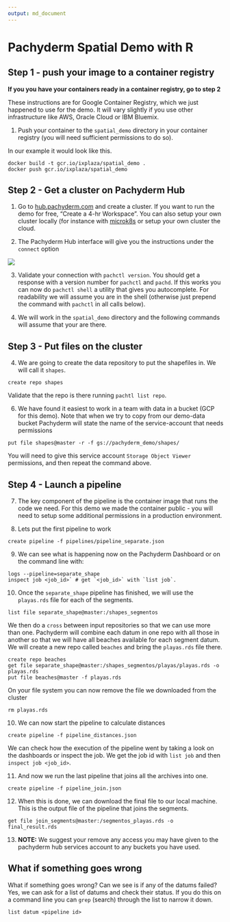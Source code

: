 ```yaml
---
output: md_document
---
```


# Pachyderm Spatial Demo with R

## Step 1 - push your image to a container registry 

**If you you have your containers ready in a container registry, go to step 2**

These instructions are for Google Container Registry, which we just happened to use for the demo. It will vary slightly if you use other infrastructure like AWS, Oracle Cloud or IBM Bluemix.

1. Push your container to the `spatial_demo` directory in your container registry (you will need sufficient permissions to do so). 

In our example it would look like this.

```
docker build -t gcr.io/ixplaza/spatial_demo .
docker push gcr.io/ixplaza/spatial_demo
```

## Step 2 - Get a cluster on Pachyderm Hub

1. Go to [hub.pachyderm.com](https://hub.pachyderm.com) and create a cluster. If you want to run the demo for free, "Create a 4-hr Workspace". You can also setup your own cluster locally (for instance with [microk8s](https://microk8s.com) or setup your own cluster the cloud. 

2. The Pachyderm Hub interface will give you the instructions under the `connect` option 

![](img/connect_pachhub.png)

3. Validate your connection with `pachctl version`. You should get a response with a version number for `pachctl` and `pachd`. If this works you can now do `pachctl shell` a utility that gives you autocomplete. For readability we will assume you are in the shell (otherwise just prepend the command with `pachctl` in all calls below).

4. We will work in the `spatial_demo` directory and the following commands will assume that your are there.


## Step 3 - Put files on the cluster

4. We are going to create the data repository to put the shapefiles in. We will call it `shapes`.

```
create repo shapes
```

Validate that the repo is there running `pachtl list repo`.

6. We have found it easiest to work in a team with data in a bucket (GCP for this demo). Note that when we try to copy from our demo-data bucket Pachyderm will state the name of the service-account that needs permissions 

```
put file shapes@master -r -f gs://pachyderm_demo/shapes/
```

You will need to give this service account `Storage Object Viewer` permissions, and then repeat the command above.

## Step 4 - Launch a pipeline

7. The key component of the pipeline is the container image that runs the code we need. For this demo we made the container public - you will need to setup some additional permissions in a production environment. 

8. Lets put the first pipeline to work

```
create pipeline -f pipelines/pipeline_separate.json
```

9. We can see what is happening now on the Pachyderm Dashboard or on the command line with:

```
logs --pipeline=separate_shape
inspect job <job_id>` # get `<job_id>` with `list job`.
```

10. Once the `separate_shape` pipeline has finished, we will use the `playas.rds` file for each of the segments. 

```
list file separate_shape@master:/shapes_segmentos
```

We then do a `cross` between input repositories so that we can use more than one. Pachyderm will combine each datum in one repo with all those in another so that we will have all beaches available for each segment datum. We will create a new repo called `beaches` and bring the `playas.rds` file there.

```
create repo beaches
get file separate_shape@master:/shapes_segmentos/playas/playas.rds -o playas.rds
put file beaches@master -f playas.rds
```

On your file system you can now remove the file we downloaded from the cluster

```
rm playas.rds
```

10. We can now start the pipeline to calculate distances 

```
create pipeline -f pipeline_distances.json
```

We can check how the execution of the pipeline went by taking a look on the dashboards or inspect the job. We get the job id with `list job` and then `inspect job <job_id>`. 

11. And now we run the last pipeline that joins all the archives into one.

```
create pipeline -f pipeline_join.json
```

12. When this is done, we can download the final file to our local machine. This is the output file of the pipeline that joins the segments.

```
get file join_segments@master:/segmentos_playas.rds -o final_result.rds
```

13. **NOTE:** We suggest your remove any access you may have given to the pachyderm hub services account to any buckets you have used.

## What if something goes wrong

What if something goes wrong? Can we see is if any of the datums failed? 
Yes, we can ask for a list of datums and check their status. If you do this on a command line you can `grep` (search) through the list to narrow it down.

```
list datum <pipeline id>
```
